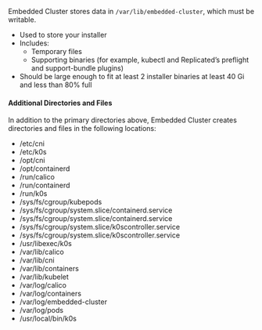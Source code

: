 Embedded Cluster stores data in `/var/lib/embedded-cluster`, which must be writable.

- Used to store your installer
- Includes:
  * Temporary files
  * Supporting binaries (for example, kubectl and Replicated’s preflight and support-bundle plugins)
- Should be large enough to fit at least 2 installer binaries
at least 40 Gi and less than 80% full

#### Additional Directories and Files

In addition to the primary directories above, Embedded Cluster creates directories and files in the following locations:

- /etc/cni
- /etc/k0s
- /opt/cni
- /opt/containerd
- /run/calico
- /run/containerd
- /run/k0s
- /sys/fs/cgroup/kubepods
- /sys/fs/cgroup/system.slice/containerd.service
- /sys/fs/cgroup/system.slice/containerd.service
- /sys/fs/cgroup/system.slice/k0scontroller.service
- /sys/fs/cgroup/system.slice/k0scontroller.service
- /usr/libexec/k0s
- /var/lib/calico
- /var/lib/cni
- /var/lib/containers
- /var/lib/kubelet
- /var/log/calico
- /var/log/containers
- /var/log/embedded-cluster
- /var/log/pods
- /usr/local/bin/k0s
